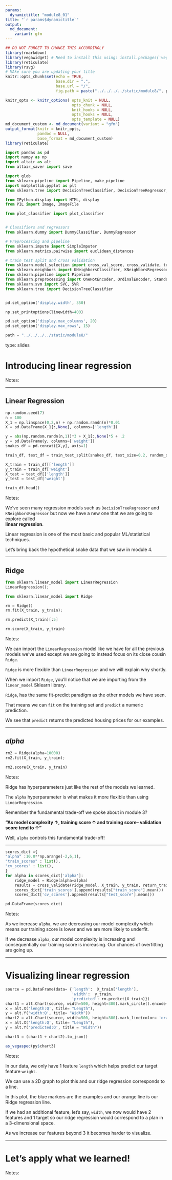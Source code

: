 ```yaml
---
params:
  dynamictitle: "module8_01"
title: "`r params$dynamictitle`"
output: 
  md_document:
    variant: gfm
---
```



```r
## DO NOT FORGET TO CHANGE THIS ACCORDINGLY 
library(rmarkdown)
library(vegawidget) # Need to install this using: install.packages('vegawidget')
library(reticulate)
library(rsvg)
# MAke sure you are updating your title 
knitr::opts_chunk$set(echo = TRUE,
                      base.dir = ".", 
                      base.url = "/",
                      fig.path = paste("../../../../static/module8/", params$dynamictitle,"/", sep = ""))

knitr_opts <- knitr_options( opts_knit = NULL,
                             opts_chunk = NULL,
                             knit_hooks = NULL,
                             opts_hooks = NULL,
                             opts_template = NULL)
md_document_custom <- md_document(variant = "gfm")
output_format(knitr = knitr_opts,
              pandoc = NULL,
              base_format = md_document_custom)
library(reticulate)

```


```python
import pandas as pd
import numpy as np
import altair as alt
from altair_saver import save

import glob
from sklearn.pipeline import Pipeline, make_pipeline
import matplotlib.pyplot as plt
from sklearn.tree import DecisionTreeClassifier, DecisionTreeRegressor, export_graphviz

from IPython.display import HTML, display
from PIL import Image, ImageFile

from plot_classifier import plot_classifier


# Classifiers and regressors
from sklearn.dummy import DummyClassifier, DummyRegressor

# Preprocessing and pipeline
from sklearn.impute import SimpleImputer
from sklearn.metrics.pairwise import euclidean_distances

# train test split and cross validation
from sklearn.model_selection import cross_val_score, cross_validate, train_test_split
from sklearn.neighbors import KNeighborsClassifier, KNeighborsRegressor
from sklearn.pipeline import Pipeline
from sklearn.preprocessing import OneHotEncoder, OrdinalEncoder, StandardScaler, MinMaxScaler
from sklearn.svm import SVC, SVR
from sklearn.tree import DecisionTreeClassifier


pd.set_option('display.width', 350)

np.set_printoptions(linewidth=400)

pd.set_option('display.max_columns', 20)
pd.set_option('display.max_rows', 15)

path = "../../../../static/module8/"
```


type: slides

# Introducing linear regression

Notes: <br>

---

## Linear Regression

```python
np.random.seed(7)
n = 100
X_1 = np.linspace(0,2,n) + np.random.randn(n)*0.01
X = pd.DataFrame(X_1[:,None], columns=['length'])

y = abs(np.random.randn(n,1))*3 + X_1[:,None]*5 + .2
y = pd.DataFrame(y, columns=['weight'])
snakes_df = pd.concat([X,y], axis=1)

train_df, test_df = train_test_split(snakes_df, test_size=0.2, random_state=77)

X_train = train_df[['length']]
y_train = train_df['weight']
X_test = test_df[['length']]
y_test = test_df['weight']


```

```python
train_df.head()
```



Notes: 

We've seen many regression models such as `DecisionTreeRegressor` and `KNeighborsRegressor` but now we have a new one that we are going to explore called  
**linear regression**. 

Linear regression is one of the most basic and popular ML/statistical techniques.

Let's bring back the hypothetical snake data that we saw in module 4. 



---

## Ridge

```python
from sklearn.linear_model import LinearRegression
LinearRegression();
```


```python
from sklearn.linear_model import Ridge
```

```python
rm = Ridge()
rm.fit(X_train, y_train);
```

```python
rm.predict(X_train)[:5]
```

```python
rm.score(X_train, y_train)
```


Notes: 

We can import the `LinearRegression` model like we have for all the previous models we've used  except we are going to instead focus on its close cousin `Ridge`. 

`Ridge` is more flexible than `LinearRegression` and we will explain why shortly. 

When we import `Ridge`, you'll notice that we are importing from the `linear_model` Sklearn library. 

`Ridge`, has the same fit-predict paradigm as the other models we have seen. 

That means we can `fit` on the training set and `predict` a numeric prediction. 


We see that `predict` returns the predicted housing prices for our examples. 

---

## *alpha*

```python
rm2 = Ridge(alpha=10000)
rm2.fit(X_train, y_train);
```

```python
rm2.score(X_train, y_train)
```



Notes:

Ridge has hyperparameters just like the rest of the models we learned. 

The `alpha` hyperparameter is what makes it more flexible than using `LinearRegression`. 

Remember the fundamental trade-off we spoke about in module 3?

**"As model complexity ↑, training score ↑ and training score– validation score tend to ↑"**

Well, `alpha` controls this fundamental trade-off!

---



```python
scores_dict ={
"alpha" :10.0**np.arange(-2,6,1),
"train_scores" : list(),
"cv_scores" : list(),
}
for alpha in scores_dict['alpha']:
    ridge_model = Ridge(alpha=alpha)
    results = cross_validate(ridge_model, X_train, y_train, return_train_score=True)
    scores_dict['train_scores'].append(results["train_score"].mean())
    scores_dict['cv_scores'].append(results["test_score"].mean())
```

```python
pd.DataFrame(scores_dict)
```



Notes: 

As we increase `alpha`, we are decreasing our model complexity which means our training score is lower and we are more likely to underfit. 

If we decrease `alpha`, our model complexity is increasing and consequentially our training score is increasing. Our chances of overfitting are going up. 


---

# Visualizing linear regression

```python

source = pd.DataFrame(data= {'length':  X_train['length'],
                             'width':  y_train,
                             'predicted': rm.predict(X_train)})
chart1 = alt.Chart(source, width=500, height=300).mark_circle().encode(
x = alt.X('length:Q', title= "Length"), 
y = alt.Y('width:Q', title= "Width"))
chart2 = alt.Chart(source, width=500, height=300).mark_line(color= 'orange').encode(
x = alt.X('length:Q', title= "Length"), 
y = alt.Y('predicted:Q', title = "Width"))

chart3 = (chart1 + chart2).to_json()
```


```r
as_vegaspec(py$chart3)
```


Notes: 

In our data, we only have 1 feature `length` which helps predict our target feature `weight`. 

We can use a 2D graph to plot this and our ridge regression corresponds to a line. 

In this plot, the blue markers are the examples and our orange line is our Ridge regression line. 


If we had an additional feature, let's say, `width`, we now would have 2 features and 1 target so our ridge regression would correspond to a plan in a 3-dimensional space. 

As we increase our features beyond 3 it becomes harder to visualize. 

---

# Let’s apply what we learned!

Notes: <br>
